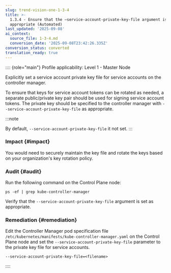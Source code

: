 ```yaml
---
slug: trend-vision-one-1-3-4
title: >-
  1.3.4 - Ensure that the –service-account-private-key-file argument is set as
  appropriate (Automated)
last_updated: '2025-09-08'
ai_context:
  source_file: 1-3-4.md
  conversion_date: '2025-09-08T23:42:26.335Z'
conversion_status: converted
translation_ready: true
---
```


:::: {role="main"}
Profile applicability: Level 1 - Master Node

Explicitly set a service account private key file for service accounts on the controller manager.

To ensure that keys for service account tokens can be rotated as needed, a separate public/private key pair should be used for signing service account tokens. The private key should be specified to the controller manager with `--service-account-private-key-file` as appropriate.

:::note

By default, `--service-account-private-key-file` it not set.
:::

### Impact {#impact}

You would need to securely maintain the key file and rotate the keys based on your organization's key rotation policy.

### Audit {#audit}

Run the following command on the Control Plane node:

``` codeblock
ps -ef | grep kube-controller-manager
```

Verify that the `--service-account-private-key-file` argument is set as appropriate.

### Remediation {#remediation}

Edit the Controller Manager pod specification file `/etc/kubernetes/manifests/kube-controller-manager.yaml` on the Control Plane node and set the `--service-account-private-key-file` parameter to the private key file for service accounts.

``` codeblock
--service-account-private-key-file=<filename>
```
::::
